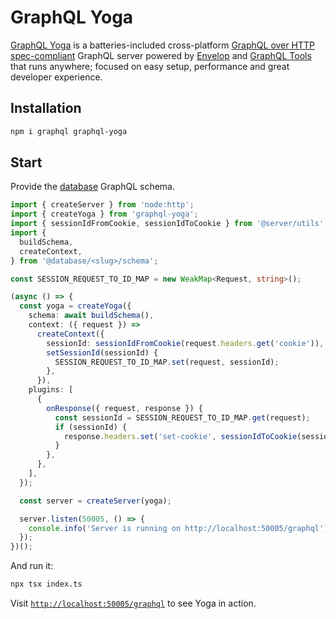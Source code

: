 # GraphQL Yoga

[GraphQL Yoga](https://the-guild.dev/graphql/yoga-server) is a batteries-included cross-platform [GraphQL over HTTP spec-compliant](https://github.com/enisdenjo/graphql-http/tree/master/implementations/graphql-yoga) GraphQL server powered by [Envelop](https://envelop.dev) and [GraphQL Tools](https://graphql-tools.com) that runs anywhere; focused on easy setup, performance and great developer experience.

## Installation

```sh
npm i graphql graphql-yoga
```

## Start

Provide the [database](/database/introduction) GraphQL schema.

```ts filename="examples/server/graphql-yoga/index.ts"
import { createServer } from 'node:http';
import { createYoga } from 'graphql-yoga';
import { sessionIdFromCookie, sessionIdToCookie } from '@server/utils';
import {
  buildSchema,
  createContext,
} from '@database/<slug>/schema';

const SESSION_REQUEST_TO_ID_MAP = new WeakMap<Request, string>();

(async () => {
  const yoga = createYoga({
    schema: await buildSchema(),
    context: ({ request }) =>
      createContext({
        sessionId: sessionIdFromCookie(request.headers.get('cookie')),
        setSessionId(sessionId) {
          SESSION_REQUEST_TO_ID_MAP.set(request, sessionId);
        },
      }),
    plugins: [
      {
        onResponse({ request, response }) {
          const sessionId = SESSION_REQUEST_TO_ID_MAP.get(request);
          if (sessionId) {
            response.headers.set('set-cookie', sessionIdToCookie(sessionId));
          }
        },
      },
    ],
  });

  const server = createServer(yoga);

  server.listen(50005, () => {
    console.info('Server is running on http://localhost:50005/graphql');
  });
})();
```

And run it:

```sh
npx tsx index.ts
```

Visit [`http://localhost:50005/graphql`](http://localhost:50005/graphql) to see Yoga in action.
